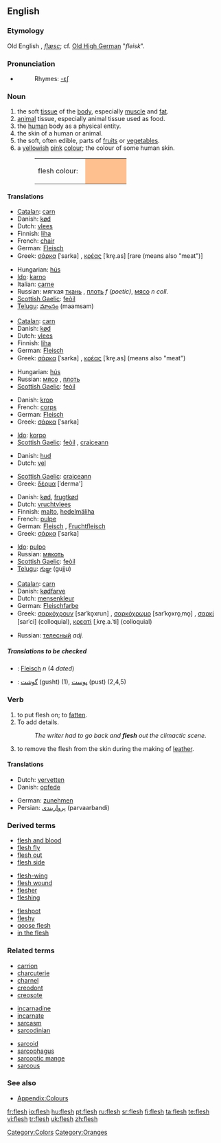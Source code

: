 {{wikipedia}}
==English==

===Etymology===
Old English ''{{Latinx|flǣsc}}'', ''[[flæsc]]''; cf. [[Old_High_German|Old High German]] "''fleisk''".

===Pronunciation===
*{{audio|en-us-flesh.ogg|Audio (US)}}
*:Rhymes: [[Rhymes:English:-ɛʃ|-ɛʃ]]

===Noun===
{{en-noun|-}}

# the soft [[tissue]] of the [[body]], especially [[muscle]] and [[fat]].
# [[animal]] tissue, especially animal tissue used as food.
# the [[human]] body as a physical entity.
# the skin of a human or animal.
# the soft, often edible, parts of [[fruit]]s or [[vegetable]]s.
# a [[yellow]]ish [[pink]] [[colour]]; the colour of some human skin.
#:<table><tr><td>flesh colour: &nbsp;</td><td bgcolor="#FFC090" width="80">&nbsp; </td></tr></table>

====Translations====
{{trans-top|body tissue}}
*[[Catalan]]: [[carn]] {{f}}
*Danish: [[kød]]
*Dutch: [[vlees]] {{n}}
*Finnish: [[liha]]
*French: [[chair]]
*German: [[Fleisch]] {{n}}
*Greek: [[σάρκα]] [ˈsarka] {{f}}, [[κρέας]] [ˈkre̞.as] {{n}} [rare (means also "meat")]
{{trans-mid}}
*Hungarian: [[hús]]
*[[Ido]]: [[karno]]
*Italian: [[carne]]
*Russian: мягкая [[ткань]] {{f}}, [[плоть]] ''f (poetic)'', [[мясо]] ''n coll.''
*[[Scottish Gaelic]]: [[feòil]] {{f}}
*[[Telugu]]: [[మాంసం]] (maamsam)
{{trans-bottom}}

{{trans-top|animal tissue}}
*[[Catalan]]: [[carn]] {{f}}
*Danish: [[kød]]
*Dutch: [[vlees]] {{n}}
*Finnish: [[liha]]
*German: [[Fleisch]] {{n}}
*Greek: [[σάρκα]] [ˈsarka] {{f}}, [[κρέας]] [ˈkre̞.as] {{n}} (means also "meat")
{{trans-mid}}
*Hungarian: [[hús]]
*Russian: [[мясо]] {{n}}, [[плоть]] {{f}}
*[[Scottish Gaelic]]: [[feòil]] {{f}}
{{trans-bottom}}

{{trans-top|human body enity}}
*Danish: [[krop]]
*French: [[corps]]
*German: [[Fleisch]] {{n}}
*Greek: [[σάρκα]] [ˈsarka] {{f}}
{{trans-mid}}
*[[Ido]]: [[korpo]]
*[[Scottish Gaelic]]: [[feòil]] {{f}}, [[craiceann]] {{m}}
{{trans-bottom}}

{{trans-top|skin}}
*Danish: [[hud]]
*Dutch: [[vel]] {{n}}
{{trans-mid}}
*[[Scottish Gaelic]]: [[craiceann]] {{m}}
*Greek: [[δέρμα]] [ˈderma'] {{n}}
{{trans-bottom}}

{{trans-top|edible part of fruit/vegetable}}
*Danish: [[kød]], [[frugtkød]]
*Dutch: [[vruchtvlees]] {{n}}
*Finnish: [[malto]], [[hedelmäliha]]
*French: [[pulpe]]
*German: [[Fleisch]] {{n}}, [[Fruchtfleisch]] {{n}}
*Greek: [[σάρκα]] [ˈsarka] {{f}}
{{trans-mid}}
*[[Ido]]: [[pulpo]]
*Russian: [[мякоть]] {{f}}
*[[Scottish Gaelic]]: [[feòil]] {{f}}
*[[Telugu]]: [[గుజ్జు]] (gujju)
{{trans-bottom}}

{{trans-top|colour}}
*[[Catalan]]: [[carn]] {{f}}
*Danish: [[kødfarve]]
*Dutch: [[mensenkleur]] {{f}}
*German: [[Fleischfarbe]] {{f}}
*Greek: [[σαρκόχρουν]] [sarˈko̞xrun] {{n}}, [[σαρκόχρωμο]] [sarˈko̞xro̞ˌmo̞] {{n}}, [[σαρκί]] [sarˈci] {{n}} (colloquial), [[κρεατί]] [ˌkre̞.a.ˈti] {{n}} (colloquial)
{{trans-mid}}
*Russian: [[телесный]] ''adj.''
{{trans-bottom}}

=====Translations to be checked=====
{{checktrans}}
<!--Remove this section once all of the translations below have been moved into the tables above.-->
*{{ttbc|German}}: [[Fleisch]] ''n'' (4 ''dated'')
*{{ttbc|Persian}}: [[گوشت]] (gusht) (1), [[پوست]] (pust) (2,4,5)

===Verb===
{{en-verb|fleshes|fleshing|fleshed|fleshed}}

# to put flesh on; to [[fatten]].
# To add details.
#:''The writer had to go back and '''flesh''' out the climactic scene.''
# to remove the flesh from the skin during the making of [[leather]].

====Translations====
{{trans-top|to put flesh on}}
*Dutch: [[vervetten]]
*Danish: [[opfede]]
{{trans-mid}}
*German: [[zunehmen]]
*Persian: [[پرواربندی]] (parvaarbandi)
{{trans-bottom}}

===Derived terms===
{{top3}}
*[[flesh and blood]]
*[[flesh fly]]
*[[flesh out]]
*[[flesh side]]
{{mid3}}
*[[flesh-wing]]
*[[flesh wound]]
*[[flesher]]
*[[fleshing]]
{{mid3}}
*[[fleshpot]]
*[[fleshy]]
*[[goose flesh]]
*[[in the flesh]]
{{bottom}}

===Related terms===
{{top3}}
*[[carrion]]
*[[charcuterie]]
*[[charnel]]
*[[creodont]]
*[[creosote]]
{{mid3}}
*[[incarnadine]]
*[[incarnate]]
*[[sarcasm]]
*[[sarcodinian]]
{{mid3}}
*[[sarcoid]]
*[[sarcophagus]]
*[[sarcoptic mange]]
*[[sarcous]]
{{bottom}}

===See also===
*[[Wiktionary_Appendix:Colours|Appendix:Colours]]

[[Category:Colors]]
[[Category:Oranges]]

[[fr:flesh]]
[[io:flesh]]
[[hu:flesh]]
[[pt:flesh]]
[[ru:flesh]]
[[sr:flesh]]
[[fi:flesh]]
[[ta:flesh]]
[[te:flesh]]
[[vi:flesh]]
[[tr:flesh]]
[[uk:flesh]]
[[zh:flesh]]
